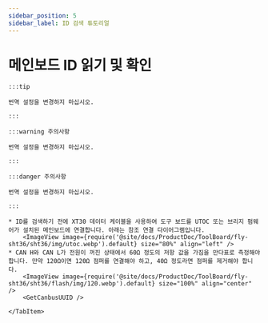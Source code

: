 ```yaml
---
sidebar_position: 5
sidebar_label: ID 검색 튜토리얼
---
```





# 메인보드 ID 읽기 및 확인

    :::tip

    번역 설정을 변경하지 마십시오.

    :::

    :::warning 주의사항

    번역 설정을 변경하지 마십시오.

    :::

    :::danger 주의사항

    번역 설정을 변경하지 마십시오.

    :::

<Tabs>
    <TabItem value="can" label="CANBus UUID 가져오기">

    * ID를 검색하기 전에 XT30 데이터 케이블을 사용하여 도구 보드를 UTOC 또는 브리지 펌웨어가 설치된 메인보드에 연결합니다. 아래는 참조 연결 다이어그램입니다.
        <ImageView image={require('@site/docs/ProductDoc/ToolBoard/fly-sht36/sht36/img/utoc.webp').default} size="80%" align="left" />
    * CAN H와 CAN L가 전원이 꺼진 상태에서 60Ω 정도의 저항 값을 가짐을 만다표로 측정해야 합니다. 만약 120Ω이면 120Ω 점퍼를 연결해야 하고, 40Ω 정도라면 점퍼를 제거해야 합니다.
        <ImageView image={require('@site/docs/ProductDoc/ToolBoard/fly-sht36/sht36/flash/img/120.webp').default} size="100%" align="center" />
        <GetCanbusUUID />

    </TabItem>
</Tabs>
